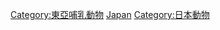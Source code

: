 {{Commons cat|Mammals of Japan}}

[[Category:東亞哺乳動物|Category:東亞哺乳動物]]
[[Category:各國哺乳動物|Japan]]

[[Category:日本動物|Category:日本動物]]